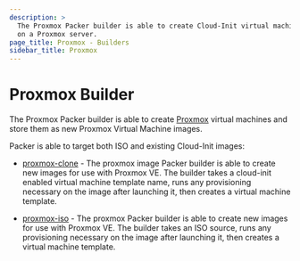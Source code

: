 ```yaml
---
description: >
  The Proxmox Packer builder is able to create Cloud-Init virtual machine images
  on a Proxmox server.
page_title: Proxmox - Builders
sidebar_title: Proxmox
---
```


# Proxmox Builder

The Proxmox Packer builder is able to create
[Proxmox](https://www.proxmox.com/en/proxmox-ve) virtual machines and store them
as new Proxmox Virtual Machine images.

Packer is able to target both ISO and existing Cloud-Init images:

- [proxmox-clone](/docs/builders/proxmox/clone) - The proxmox image
  Packer builder is able to create new images for use with Proxmox VE. The
  builder takes a cloud-init enabled virtual machine template name, runs any
  provisioning necessary on the image after launching it, then creates a virtual
  machine template.

- [proxmox-iso](/docs/builders/proxmox/iso) - The proxmox Packer
  builder is able to create new images for use with Proxmox VE. The builder
  takes an ISO source, runs any provisioning necessary on the image after
  launching it, then creates a virtual machine template.
